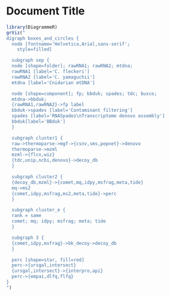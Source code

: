 # Document Title

```r
library(DiagrammeR)
grViz("
digraph boxes_and_circles {
  node [fontname='Helvetica,Arial,sans-serif';
    style=filled]

  subgraph sep {
  node [shape=folder]; rawRNA1; rawRNA2; mtdna;
  rawRNA1 [label='C. fleckeri']
  rawRNA2 [label='C. yamaguchii']
  mtdna [label='Cnidarian mtDNA']

  node [shape=component]; fp; bbduk; spades; tdc; busco;
  mtdna->bbduk;
  {rawRNA1,rawRNA2}->fp label
  bbduk->spades [label='Contaminant filtering']
  spades [label='RNASpades\nTranscriptome denovo assembly']
  bbduk[label='BBduk']
  }

  subgraph cluster1 {
  raw->thermoparse->mgf->{csnv,sms,pepnet}->denovo
  thermoparse->mzml
  mzml->{flcn,wiz}
  {tdc,unip,ncbi,denovo}->decoy_db
  }

  subgraph cluster2 {
  {decoy_db,mzml}->{comet,mq,idpy,msfrag,meta,tide}
  mq->ms2
  {comet,idpy,msfrag,ms2,meta,tide}->perc
  }

  subgraph cluster_e {
  rank = same
  comet; mq; idpy; msfrag; meta; tide
  }

  subgraph 3 {
  {comet,idpy,msfrag}->bk_decoy->decoy_db
  }

  perc [shape=star, fill=red]
  perc->{ursgal,intersect}
  {ursgal,intersect}->{interpro,api}
  perc->{empai,dlfq,flfq}
}
")
```
